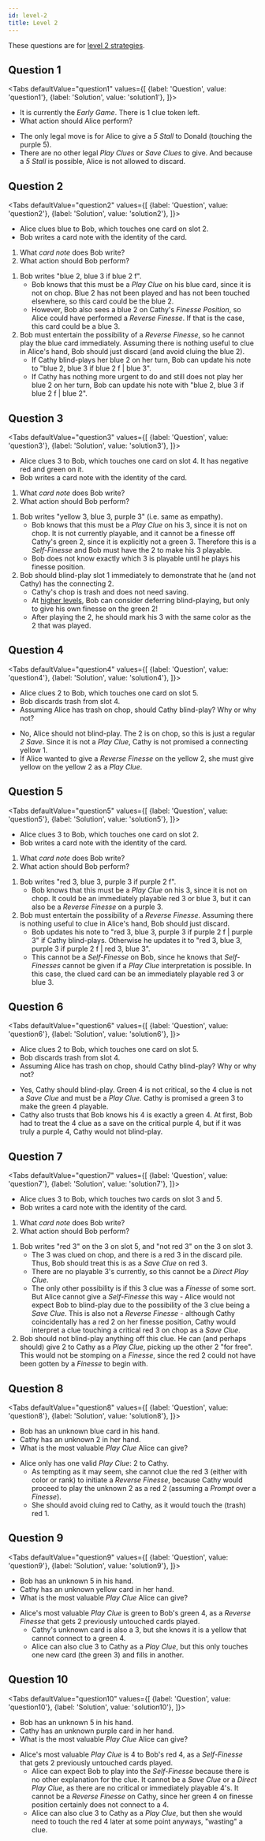 ```yaml
---
id: level-2
title: Level 2
---
```




These questions are for [level 2 strategies](/docs/level-2).

<!-- lint disable no-undefined-references -->

## Question 1

<Tabs
defaultValue="question1"
values={[
{label: 'Question', value: 'question1'},
{label: 'Solution', value: 'solution1'},
]}>
<TabItem value="question1">

- It is currently the _Early Game_. There is 1 clue token left.
- What action should Alice perform?

</TabItem>
<TabItem value="solution1">

- The only legal move is for Alice to give a _5 Stall_ to Donald (touching the purple 5).
- There are no other legal _Play Clues_ or _Save Clues_ to give. And because a _5 Stall_ is possible, Alice is not allowed to discard.

</TabItem>
</Tabs>

<EarlyGameQuestion4 />

## Question 2

<Tabs
defaultValue="question2"
values={[
{label: 'Question', value: 'question2'},
{label: 'Solution', value: 'solution2'},
]}>
<TabItem value="question2">

- Alice clues blue to Bob, which touches one card on slot 2.
- Bob writes a card note with the identity of the card.

1. What _card note_ does Bob write?
1. What action should Bob perform?

</TabItem>
<TabItem value="solution2">

1. Bob writes "blue 2, blue 3 if blue 2 f".
   - Bob knows that this must be a _Play Clue_ on his blue card, since it is not on chop. Blue 2 has not been played and has not been touched elsewhere, so this card could be the blue 2.
   - However, Bob also sees a blue 2 on Cathy's _Finesse Position_, so Alice could have performed a _Reverse Finesse_. If that is the case, this card could be a blue 3.
1. Bob must entertain the possibility of a _Reverse Finesse_, so he cannot play the blue card immediately. Assuming there is nothing useful to clue in Alice's hand, Bob should just discard (and avoid cluing the blue 2).
   - If Cathy blind-plays her blue 2 on her turn, Bob can update his note to "blue 2, blue 3 if blue 2 f | blue 3".
   - If Cathy has nothing more urgent to do and still does not play her blue 2 on her turn, Bob can update his note with "blue 2, blue 3 if blue 2 f | blue 2".

</TabItem>
</Tabs>

<Question2 />

## Question 3

<Tabs
defaultValue="question3"
values={[
{label: 'Question', value: 'question3'},
{label: 'Solution', value: 'solution3'},
]}>
<TabItem value="question3">

- Alice clues 3 to Bob, which touches one card on slot 4. It has negative red and green on it.
- Bob writes a card note with the identity of the card.

1. What _card note_ does Bob write?
1. What action should Bob perform?

</TabItem>
<TabItem value="solution3">

1. Bob writes "yellow 3, blue 3, purple 3" (i.e. same as empathy).
   - Bob knows that this must be a _Play Clue_ on his 3, since it is not on chop. It is not currently playable, and it cannot be a finesse off Cathy's green 2, since it is explicitly not a green 3. Therefore this is a _Self-Finesse_ and Bob must have the 2 to make his 3 playable.
   - Bob does not know exactly which 3 is playable until he plays his finesse position.
1. Bob should blind-play slot 1 immediately to demonstrate that he (and not Cathy) has the connecting 2.
   - Cathy's chop is trash and does not need saving.
   - At [higher levels](/docs/level-5#urgency-principle-playing-into-finesses-as-soon-as-possible), Bob can consider deferring blind-playing, but only to give his own finesse on the green 2!
   - After playing the 2, he should mark his 3 with the same color as the 2 that was played.

</TabItem>
</Tabs>

<Question3 />

## Question 4

<Tabs
defaultValue="question4"
values={[
{label: 'Question', value: 'question4'},
{label: 'Solution', value: 'solution4'},
]}>
<TabItem value="question4">

- Alice clues 2 to Bob, which touches one card on slot 5.
- Bob discards trash from slot 4.
- Assuming Alice has trash on chop, should Cathy blind-play? Why or why not?

</TabItem>
<TabItem value="solution4">

- No, Alice should not blind-play. The 2 is on chop, so this is just a regular _2 Save_. Since it is not a _Play Clue_, Cathy is not promised a connecting yellow 1.
- If Alice wanted to give a _Reverse Finesse_ on the yellow 2, she must give yellow on the yellow 2 as a _Play Clue_.

</TabItem>
</Tabs>

<Question4 />

## Question 5

<Tabs
defaultValue="question5"
values={[
{label: 'Question', value: 'question5'},
{label: 'Solution', value: 'solution5'},
]}>
<TabItem value="question5">

- Alice clues 3 to Bob, which touches one card on slot 2.
- Bob writes a card note with the identity of the card.

1. What _card note_ does Bob write?
1. What action should Bob perform?

</TabItem>
<TabItem value="solution5">

1. Bob writes "red 3, blue 3, purple 3 if purple 2 f".
   - Bob knows that this must be a _Play Clue_ on his 3, since it is not on chop. It could be an immediately playable red 3 or blue 3, but it can also be a _Reverse Finesse_ on a purple 3.
1. Bob must entertain the possibility of a _Reverse Finesse_. Assuming there is nothing useful to clue in Alice's hand, Bob should just discard.
   - Bob updates his note to "red 3, blue 3, purple 3 if purple 2 f | purple 3" if Cathy blind-plays. Otherwise he updates it to "red 3, blue 3, purple 3 if purple 2 f | red 3, blue 3".
   - This cannot be a _Self-Finesse_ on Bob, since he knows that _Self-Finesses_ cannot be given if a _Play Clue_ interpretation is possible. In this case, the clued card can be an immediately playable red 3 or blue 3.

</TabItem>
</Tabs>

<Question5 />

## Question 6

<Tabs
defaultValue="question6"
values={[
{label: 'Question', value: 'question6'},
{label: 'Solution', value: 'solution6'},
]}>
<TabItem value="question6">

- Alice clues 2 to Bob, which touches one card on slot 5.
- Bob discards trash from slot 4.
- Assuming Alice has trash on chop, should Cathy blind-play? Why or why not?

</TabItem>
<TabItem value="solution6">

- Yes, Cathy should blind-play. Green 4 is not critical, so the 4 clue is not a _Save Clue_ and must be a _Play Clue_. Cathy is promised a green 3 to make the green 4 playable.
- Cathy also trusts that Bob knows his 4 is exactly a green 4. At first, Bob had to treat the 4 clue as a save on the critical purple 4, but if it was truly a purple 4, Cathy would not blind-play.

</TabItem>
</Tabs>

<Question6 />

## Question 7

<Tabs
defaultValue="question7"
values={[
{label: 'Question', value: 'question7'},
{label: 'Solution', value: 'solution7'},
]}>
<TabItem value="question7">

- Alice clues 3 to Bob, which touches two cards on slot 3 and 5.
- Bob writes a card note with the identity of the card.

1. What _card note_ does Bob write?
1. What action should Bob perform?

</TabItem>
<TabItem value="solution7">

1. Bob writes "red 3" on the 3 on slot 5, and "not red 3" on the 3 on slot 3.
   - The 3 was clued on chop, and there is a red 3 in the discard pile. Thus, Bob should treat this is as a _Save Clue_ on red 3.
   - There are no playable 3's currently, so this cannot be a _Direct Play Clue_.
   - The only other possibility is if this 3 clue was a _Finesse_ of some sort. But Alice cannot give a _Self-Finesse_ this way - Alice would not expect Bob to blind-play due to the possibility of the 3 clue being a _Save Clue_. This is also not a _Reverse Finesse_ - although Cathy coincidentally has a red 2 on her finesse position, Cathy would interpret a clue touching a critical red 3 on chop as a _Save Clue_.
1. Bob should not blind-play anything off this clue. He can (and perhaps should) give 2 to Cathy as a _Play Clue_, picking up the other 2 "for free". This would not be stomping on a _Finesse_, since the red 2 could not have been gotten by a _Finesse_ to begin with.

</TabItem>
</Tabs>

<Question7 />

## Question 8

<Tabs
defaultValue="question8"
values={[
{label: 'Question', value: 'question8'},
{label: 'Solution', value: 'solution8'},
]}>
<TabItem value="question8">

- Bob has an unknown blue card in his hand.
- Cathy has an unknown 2 in her hand.
- What is the most valuable _Play Clue_ Alice can give?

</TabItem>
<TabItem value="solution8">

- Alice only has one valid _Play Clue_: 2 to Cathy.
  - As tempting as it may seem, she cannot clue the red 3 (either with color or rank) to initiate a _Reverse Finesse_, because Cathy would proceed to play the unknown 2 as a red 2 (assuming a _Prompt_ over a _Finesse_).
  - She should avoid cluing red to Cathy, as it would touch the (trash) red 1.

</TabItem>
</Tabs>

<Question8 />

## Question 9

<Tabs
defaultValue="question9"
values={[
{label: 'Question', value: 'question9'},
{label: 'Solution', value: 'solution9'},
]}>
<TabItem value="question9">

- Bob has an unknown 5 in his hand.
- Cathy has an unknown yellow card in her hand.
- What is the most valuable _Play Clue_ Alice can give?

</TabItem>
<TabItem value="solution9">

- Alice's most valuable _Play Clue_ is green to Bob's green 4, as a _Reverse Finesse_ that gets 2 previously untouched cards played.
  - Cathy's unknown card is also a 3, but she knows it is a yellow that cannot connect to a green 4.
  - Alice can also clue 3 to Cathy as a _Play Clue_, but this only touches one new card (the green 3) and fills in another.

</TabItem>
</Tabs>

<Question9 />

## Question 10

<Tabs
defaultValue="question10"
values={[
{label: 'Question', value: 'question10'},
{label: 'Solution', value: 'solution10'},
]}>
<TabItem value="question10">

- Bob has an unknown 5 in his hand.
- Cathy has an unknown purple card in her hand.
- What is the most valuable _Play Clue_ Alice can give?

</TabItem>
<TabItem value="solution10">

- Alice's most valuable _Play Clue_ is 4 to Bob's red 4, as a _Self-Finesse_ that gets 2 previously untouched cards played.
  - Alice can expect Bob to play into the _Self-Finesse_ because there is no other explanation for the clue. It cannot be a _Save Clue_ or a _Direct Play Clue_, as there are no critical or immediately playable 4's. It cannot be a _Reverse Finesse_ on Cathy, since her green 4 on finesse position certainly does not connect to a 4.
  - Alice can also clue 3 to Cathy as a _Play Clue_, but then she would need to touch the red 4 later at some point anyways, "wasting" a clue.

</TabItem>
</Tabs>

<Question10 />
